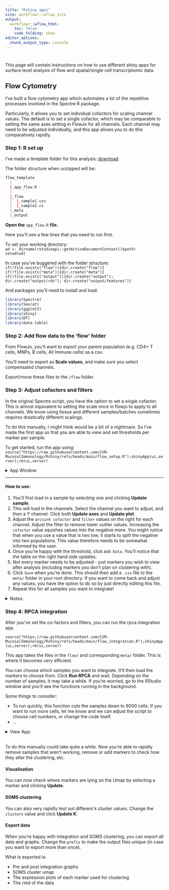 ```yaml
---
title: "Rshiny apps"
site: workflowr::wflow_site
output:
  workflowr::wflow_html:
    toc: false
    code_folding: show
editor_options:
  chunk_output_type: console
---
```


# {.tabset .tabset-fade}

This page will contain instructions on how to use different shiny apps for surface level analysis of flow and spatial/single cell transcriptomic data. 

## Flow Cytometry{.tabset .tabset-fade}

I've built a flow cytometry app which automates a lot of the repetitive processes involved in the Spectre R package. 

Particularly, it allows you to set individual cofactors for scaling channel values. The default is to set a single cofactor, which may be comparable to setting the same axes setting in FlowJo for all channels. Each channel may need to be adjusted individually, and this app allows you to do this comparatively rapidly. 

### Step 1: R set up

I've made a template folder for this analysis: [download](https://github.com/DrThomasOneil/CVR-site/raw/refs/heads/master/docs/assets/apps/flow_template.zip)

The folder structure when unzipped will be: 

```r

flow_template
  |
  |_app_flow.R
  |
  |_flow
  |  |_sample1.csv
  |  |_sample2.cs
  |_meta
  |_output

```

**Open the** `app_flow.R` **file.**

Here you'll see a few lines that you need to run first. 

To set your working directory:    
`wd <- dirname(rstudioapi::getActiveDocumentContext()$path)`    
`setwd(wd)`

In case you've buggered with the folder structure:  
`if(!file.exists("flow")){dir.create("flow")}`  
`if(!file.exists("meta")){dir.create("meta")}`  
`if(!file.exists("output")){dir.create("output"); dir.create("output/rds"); dir.create("output/features")}`   

And packages you'll need to install and load:
```r
library(Spectre)
library(Seurat)
library(ggplot2)
library(shiny)
library(DT)
library(data.table)
```


### Step 2: Add flow data to the 'flow' folder

From FlowJo, you'll want to export your parent population (e.g. CD4+ T cells, MNPs, B cells, All Immune cells) as a csv.

You'll need to export as **Scale values**, and make sure you select compensated channels. 

Export/move these files to the `/flow` folder. 

### Step 3: Adjust cofactors and filters

In the original Spectre script, you have the option to set a single cofactor. This is almost equivalent to setting the scale once in flowjo to apply to all channels. We know using tissue and different samples/batches sometimes requires drastically different scalings. 

To do this manually, I might think would be a bit of a nightmare. So I've made the first app so that you are able to view and set thresholds per marker per sample. 

To get started, run the app using:    
`source("https://raw.githubusercontent.com/CVR-MucosalImmunology/Rshiny/refs/heads/main/flow_setup.R");shinyApp(ui,server);rm(ui,server)`

<details><summary>App Window</summary>
<br>
![ ](assets/app1.png)

<hr>
</details>
<hr>

#### How to use:

1. You'll first load in a sample by selecting one and clicking **Update sample**. 
2. This will load in the channels. Select the channel you want to adjust, and then a Y channel. Click both **Update axes** and **Update plot**. 
3. Adjust the `arcsinh cofactor` and `filter` values on the right for each channel. Adjust the filter to remove lower outlier values. Increasing the `cofactor` value squishes values into the negative more. You might notice that when you use a value that is two low, it starts to split the negative into two populations. This value therefore needs to be somewhat informed by the user. 
4. Once you're happy with the threshold, click `Add Data`. You'll notice that the table on the right hand side updates. 
5. Not every marker needs to be adjusted - just markers you wish to view after analysis (including markers you don't plan on clustering with).
6. Click `Save` when you're done. This should then add a `.csv` file to the `meta/` folder in your root directory. If you want to come back and adjust any values, you have the option to do so by just directly editing this file. 
7. Repeat this for all samples you want to integrate! 

<details><summary>Notes:</summary>

- You'll notice two extra buttons. Phenotypic and Cluster marker. These are redundant and I'll probably remove these at a later time. 
- As I said in step 6, you can just directly adjust the csv's in excel. Make sure not to change anything unnecessarily. The rpca app relies on this.

</details>


### Step 4: RPCA integration

After you've set the co-factors and filters, you can run the rpca integration app. 

`source("https://raw.githubusercontent.com/CVR-MucosalImmunology/Rshiny/refs/heads/main/flow_integration.R");shinyApp(ui,server);rm(ui,server)`

This app takes the files in the `flow/` and corresponding `meta/` folder. This is where it becomes very efficient. 

You can choose which samples you want to integrate. It'll then load the markers to choose from. Click **Run RPCA** and wait. Depending on the number of samples, it may take a while. If you're worried, go to the RStudio window and you'll see the functions running in the background. 

Some things to consider:

- To run quickly, this function cuts the samples down to 6000 cells. If you want to run more cells, let me know and we can adjust the script to choose cell numbers, or change the code itself.   
- ...   

<details><summary>View App:</summary>

![ ](assets/app2.png)
<br><hr>
</details>
<br>
To do this manually could take quite a while. Now you're able to rapidly remove samples that aren't working, remove or add markers to check how they alter the clustering, etc. 

#### Visualisation

You can now check where markers are lying on the Umap by selecting a marker and clicking **Update**.


#### SOMS clustering

You can also very rapidly test out different k cluster values. Change the `clusters` value and click **Update K**. 

#### Export data

When you're happy with integration and SOMS clustering, you can export all data and graphs. Change the `prefix` to make the output files unique (in case you want to export more than once).

What is exported is:  

- Pre and post integration graphs   
- SOMS cluster umap   
- The expression plots of each marker used for clustering   
- The rmd of the data   










